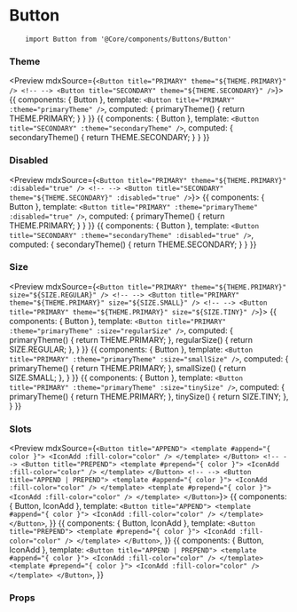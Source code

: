 
<Meta title="Components API|Button" />

# Button

<Description of={Button} />

```
    import Button from '@Core/components/Buttons/Button'
```

### Theme

<Preview mdxSource={`
   <Button title="PRIMARY" theme="${THEME.PRIMARY}" />
    <!-- -->
   <Button title="SECONDARY" theme="${THEME.SECONDARY}" />
`}>
    <Story name="primary">
        {{
            components: { Button },
            template: `<Button title="PRIMARY" :theme="primaryTheme" />`,
            computed: {
                primaryTheme() {
                    return THEME.PRIMARY;
                }
            }
        }}
    </Story>
    <Story name="secondary">
        {{
            components: { Button },
            template: `<Button title="SECONDARY" :theme="secondaryTheme" />`,
            computed: {
                secondaryTheme() {
                    return THEME.SECONDARY;
                }
            }
        }}
    </Story>
</Preview>

### Disabled

<Preview mdxSource={`
    <Button title="PRIMARY" theme="${THEME.PRIMARY}" :disabled="true" />
    <!-- -->
    <Button title="SECONDARY" theme="${THEME.SECONDARY}" :disabled="true" />
`}>
    <Story name="disabled-primary">
        {{
            components: { Button },
            template: `<Button title="PRIMARY" :theme="primaryTheme" :disabled="true" />`,
            computed: {
                primaryTheme() {
                    return THEME.PRIMARY;
                }
            }
        }}
    </Story>
    <Story name="disabled-secondary">
        {{
            components: { Button },
            template: `<Button title="SECONDARY" :theme="secondaryTheme" :disabled="true" />`,
            computed: {
                secondaryTheme() {
                    return THEME.SECONDARY;
                }
            }
        }}
    </Story>
</Preview>

### Size

<Preview mdxSource={`
    <Button title="PRIMARY" theme="${THEME.PRIMARY}" size="${SIZE.REGULAR}" />
    <!-- -->
    <Button title="PRIMARY" theme="${THEME.PRIMARY}" size="${SIZE.SMALL}" />
    <!-- -->
    <Button title="PRIMARY" theme="${THEME.PRIMARY}" size="${SIZE.TINY}" />
`}>
    <Story name="regular">
        {{
            components: { Button },
            template: `<Button title="PRIMARY" :theme="primaryTheme" :size="regularSize" />`,
            computed: {
                primaryTheme() {
                    return THEME.PRIMARY;
                },
                regularSize() {
                    return SIZE.REGULAR;
                },
            }
        }}
    </Story>
    <Story name="small">
        {{
            components: { Button },
            template: `<Button title="PRIMARY" :theme="primaryTheme" :size="smallSize" />`,
            computed: {
                primaryTheme() {
                    return THEME.PRIMARY;
                },
                smallSize() {
                    return SIZE.SMALL;
                },
            }
        }}
    </Story>
    <Story name="tiny">
        {{
            components: { Button },
            template: `<Button title="PRIMARY" :theme="primaryTheme" :size="tinySize" />`,
            computed: {
                primaryTheme() {
                    return THEME.PRIMARY;
                },
                tinySize() {
                    return SIZE.TINY;
                },
            }
        }}
    </Story>
</Preview>

### Slots

<Preview mdxSource={`
    <Button title="APPEND">
        <template #append="{ color }">
            <IconAdd :fill-color="color" />
        </template>
    </Button>
    <!-- -->
    <Button title="PREPEND">
        <template #prepend="{ color }">
            <IconAdd :fill-color="color" />
        </template>
    </Button>
    <!-- -->
    <Button title="APPEND | PREPEND">
        <template #append="{ color }">
            <IconAdd :fill-color="color" />
        </template>
        <template #prepend="{ color }">
            <IconAdd :fill-color="color" />
        </template>
    </Button>
`}>
    <Story name="append">
        {{
            components: { Button, IconAdd },
            template: `
                <Button title="APPEND">
                    <template #append="{ color }">
                        <IconAdd :fill-color="color" />
                    </template>
                </Button>
            `,
        }}
    </Story>
    <Story name="prepend">
        {{
            components: { Button, IconAdd },
            template: `
                <Button title="PREPEND">
                    <template #prepend="{ color }">
                        <IconAdd :fill-color="color" />
                    </template>
                </Button>
            `,
        }}
    </Story>
    <Story name="append-prepend">
        {{
            components: { Button, IconAdd },
            template: `
                <Button title="APPEND | PREPEND">
                    <template #append="{ color }">
                        <IconAdd :fill-color="color" />
                    </template>
                    <template #prepend="{ color }">
                        <IconAdd :fill-color="color" />
                    </template>
                </Button>
            `,
        }}
    </Story>
</Preview>

### Props

<Props of={Button} />

